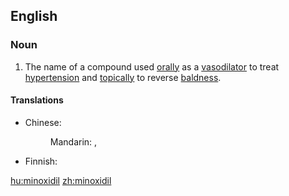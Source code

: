 ==English==

===Noun===
{{en-noun|-}}
{{wikipedia}}

# {{pharmaceutical drug}} The name of a compound used [[orally]] as a [[vasodilator]] to treat [[hypertension]] and [[topically]] to reverse [[baldness]].

====Translations====
{{trans-top|compound used orally}}
* Chinese: 
*: Mandarin: {{t|cmn|米諾地爾|sc=Hani}}, {{t|cmn|米诺地尔|tr=mǐnuòdì'ěr|sc=Hani}}
{{trans-mid}}
* Finnish: {{t|fi|minoksidiili}}
{{trans-bottom}}

[[hu:minoxidil]]
[[zh:minoxidil]]